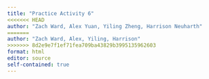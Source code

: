 ```yaml
---
title: "Practice Activity 6"
<<<<<<< HEAD
author: "Zach Ward, Alex Yuan, Yiling Zheng, Harrison Neuharth"
=======
author: "Zach Ward, Alex, Yiling, Harrison"
>>>>>>> 8d2e9e7f1ef71fea709ba43829b3995135962603
format: html
editor: source
self-contained: true
---
```


